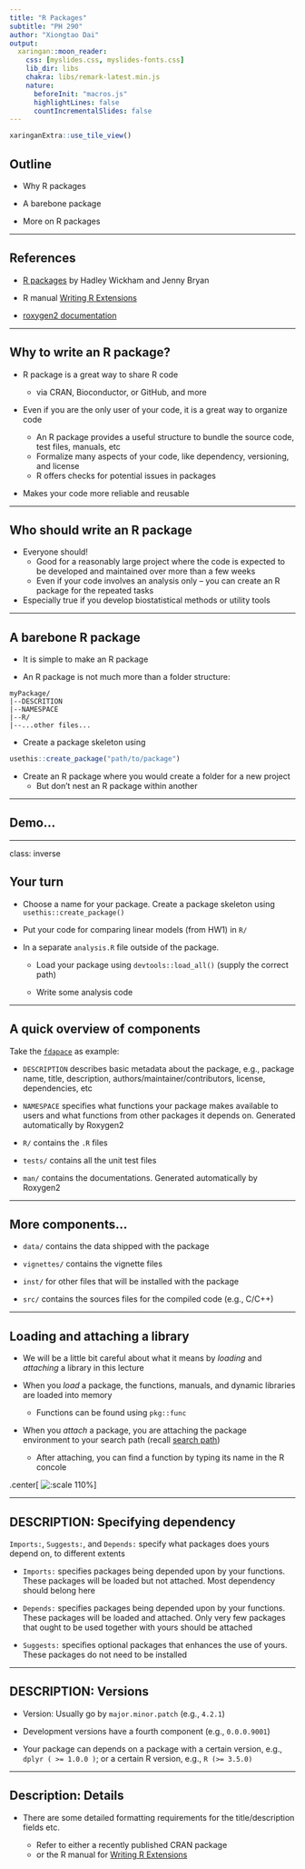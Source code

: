 ```yaml
---
title: "R Packages"
subtitle: "PH 290"
author: "Xiongtao Dai"
output:
  xaringan::moon_reader:
    css: [myslides.css, myslides-fonts.css]
    lib_dir: libs
    chakra: libs/remark-latest.min.js
    nature:
      beforeInit: "macros.js"
      highlightLines: false
      countIncrementalSlides: false
---
```


```r
xaringanExtra::use_tile_view()
```

## Outline

- Why R packages

- A barebone package

- More on R packages


---

## References

- [R packages](https://r-pkgs.org/) by Hadley Wickham and Jenny Bryan

- R manual [Writing R Extensions](https://cran.r-project.org/doc/manuals/r-devel/R-exts.html)

- [roxygen2 documentation](https://roxygen2.r-lib.org)

---

## Why to write an R package?

- R package is a great way to share R code
    - via CRAN, Bioconductor, or GitHub, and more

- Even if you are the only user of your code, it is a great way to organize code

    - An R package provides a useful structure to bundle the source code, test files, manuals, etc
    - Formalize many aspects of your code, like dependency, versioning, and license
    - R offers checks for potential issues in packages

- Makes your code more reliable and reusable

---

## Who should write an R package

- Everyone should!
    - Good for a reasonably large project where the code is expected to be developed and maintained over more than a few weeks
    - Even if your code involves an analysis only -- you can create an R package for the repeated tasks

- Especially true if you develop biostatistical methods or utility tools

---

## A barebone R package

- It is simple to make an R package

- An R package is not much more than a folder structure:
```
myPackage/
|--DESCRITION
|--NAMESPACE
|--R/
|--...other files...
```

- Create a package skeleton using
```r
usethis::create_package("path/to/package")
```

- Create an R package where you would create a folder for a new project
    - But don't nest an R package within another

---

## Demo...

---

class: inverse

## Your turn

- Choose a name for your package. Create a package skeleton using `usethis::create_package()`

- Put your code for comparing linear models (from HW1) in `R/`

<!-- - Edit the DESCRIPTION file -->

- In a separate `analysis.R` file outside of the package. 

    - Load your package using `devtools::load_all()` (supply the correct path)

    - Write some analysis code 

---

## A quick overview of components

Take the [`fdapace`](https://github.com/functionaldata/tPACE) as example:

- `DESCRIPTION` describes basic metadata about the package, e.g., package name, title, description, authors/maintainer/contributors, license, dependencies, etc

- `NAMESPACE` specifies what functions your package makes available to users and what functions from other packages it depends on. Generated automatically by Roxygen2

- `R/` contains the `.R` files

- `tests/` contains all the unit test files

- `man/` contains the documentations. Generated automatically by Roxygen2

---

## More components...

- `data/` contains the data shipped with the package

- `vignettes/` contains the vignette files

- `inst/` for other files that will be installed with the package

- `src/` contains the sources files for the compiled code (e.g., C/C++)

---

## Loading and attaching a library

- We will be a little bit careful about what it means by *loading* and *attaching* a library in this lecture

- When you *load* a package, the functions, manuals, and dynamic libraries are loaded into memory
    - Functions can be found using `pkg::func`

- When you *attach* a package, you are attaching the package environment to your search path (recall [search path](09_environments.html#search-path))
    - After attaching, you can find a function by typing its name in the R concole

.center[
![:scale 110%](images/loadAttach.png)
]


---

## DESCRIPTION: Specifying dependency

`Imports:`, `Suggests:`, and `Depends:` specify what packages does yours depend on, to different extents

- `Imports:` specifies packages being depended upon by your functions. These packages will be loaded but not attached. Most dependency should belong here

- `Depends:` specifies packages being depended upon by your functions. These packages will be loaded and attached. Only very few packages that ought to be used together with yours should be attached

- `Suggests:` specifies optional packages that enhances the use of yours. These packages do not need to be installed

---

## DESCRIPTION: Versions

- Version: Usually go by `major.minor.patch` (e.g., `4.2.1`)

- Development versions have a fourth component (e.g., `0.0.0.9001`)

- Your package can depends on a package with a certain version, e.g., `dplyr ( >= 1.0.0 )`; or a certain R version, e.g., `R (>= 3.5.0)`

---

## Description: Details

- There are some detailed formatting requirements for the title/description fields etc. 

    - Refer to either a recently published CRAN package 
    - or the R manual for [Writing R Extensions](https://cran.r-project.org/doc/manuals/r-devel/R-exts.html)

